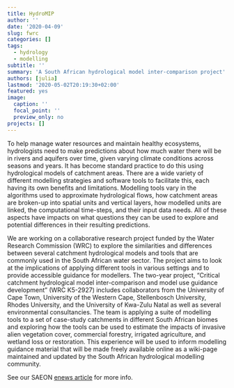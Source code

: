 ```yaml
---
title: HydroMIP
author: ''
date: '2020-04-09'
slug: fwrc
categories: []
tags:
  - hydrology
  - modelling
subtitle: ''
summary: 'A South African hydrological model inter-comparison project'
authors: [julia]
lastmod: '2020-05-02T20:19:30+02:00'
featured: yes
image:
  caption: ''
  focal_point: ''
  preview_only: no
projects: []
---
```


To help manage water resources and maintain healthy ecosystems, hydrologists need to make predictions about how much water there will be in rivers and aquifers over time, given varying climate conditions across seasons and years. It has become standard practice to do this using hydrological models of catchment areas. There are a wide variety of different modelling strategies and software tools to facilitate this, each having its own benefits and limitations. Modelling tools vary in the algorithms used to approximate hydrological flows, how catchment areas are broken-up into spatial units and vertical layers, how modelled units are linked, the computational time-steps, and their input data needs. All of these aspects have impacts on what questions they can be used to explore and potential differences in their resulting predictions.

We are working on a collaborative research project funded by the Water Research Commission (WRC) to explore the similarities and differences between several catchment hydrological models and tools that are commonly used in the South African water sector. The project aims to look at the implications of applying different tools in various settings and to provide accessible guidance for modellers. The two-year project, "Critical catchment hydrological model inter-comparison and model use guidance development" (WRC K5-2927) includes collaborators from the University of Cape Town, University of the Western Cape, Stellenbosch University, Rhodes University, and the University of Kwa-Zulu Natal as well as several environmental consultancies. The team is applying a suite of modelling tools to a set of case-study catchments in different South African biomes and exploring how the tools can be used to estimate the impacts of invasive alien vegetation cover, commercial forestry, irrigated agriculture, and wetland loss or restoration. This experience will be used to inform modelling guidance material that will be made freely available online as a wiki-page maintained and updated by the South African hydrological modelling community. 

See our SAEON [enews article](http://www.saeon.ac.za/enewsletter/archives/2019/december2019/doc02) for more info.
